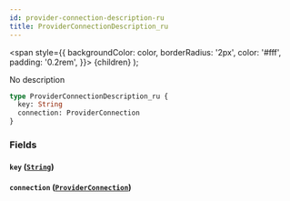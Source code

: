 ```yaml
---
id: provider-connection-description-ru
title: ProviderConnectionDescription_ru
---
```


<span
style={{
      backgroundColor: color,
      borderRadius: '2px',
      color: '#fff',
      padding: '0.2rem',
    }}>
{children}
</span>
);

No description

```graphql
type ProviderConnectionDescription_ru {
  key: String
  connection: ProviderConnection
}
```

### Fields

#### `key` ([`String`](/v1/scalars/string))

#### `connection` ([`ProviderConnection`](/v1/objects/provider-connection))
